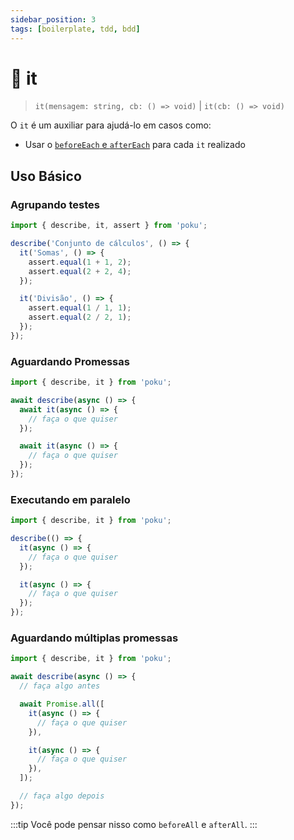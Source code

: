 ```yaml
---
sidebar_position: 3
tags: [boilerplate, tdd, bdd]
---
```


# 🧪 it

> `it(mensagem: string, cb: () => void)` | `it(cb: () => void)`

O `it` é um auxiliar para ajudá-lo em casos como:

- Usar o [`beforeEach` e `afterEach`](/docs/documentation/helpers/before-after-each/in-code) para cada `it` realizado

## Uso Básico

### Agrupando testes

```ts
import { describe, it, assert } from 'poku';

describe('Conjunto de cálculos', () => {
  it('Somas', () => {
    assert.equal(1 + 1, 2);
    assert.equal(2 + 2, 4);
  });

  it('Divisão', () => {
    assert.equal(1 / 1, 1);
    assert.equal(2 / 2, 1);
  });
});
```

### Aguardando Promessas

```ts
import { describe, it } from 'poku';

await describe(async () => {
  await it(async () => {
    // faça o que quiser
  });

  await it(async () => {
    // faça o que quiser
  });
});
```

### Executando em paralelo

```ts
import { describe, it } from 'poku';

describe(() => {
  it(async () => {
    // faça o que quiser
  });

  it(async () => {
    // faça o que quiser
  });
});
```

### Aguardando múltiplas promessas

```ts
import { describe, it } from 'poku';

await describe(async () => {
  // faça algo antes

  await Promise.all([
    it(async () => {
      // faça o que quiser
    }),

    it(async () => {
      // faça o que quiser
    }),
  ]);

  // faça algo depois
});
```

:::tip
Você pode pensar nisso como `beforeAll` e `afterAll`.
:::
